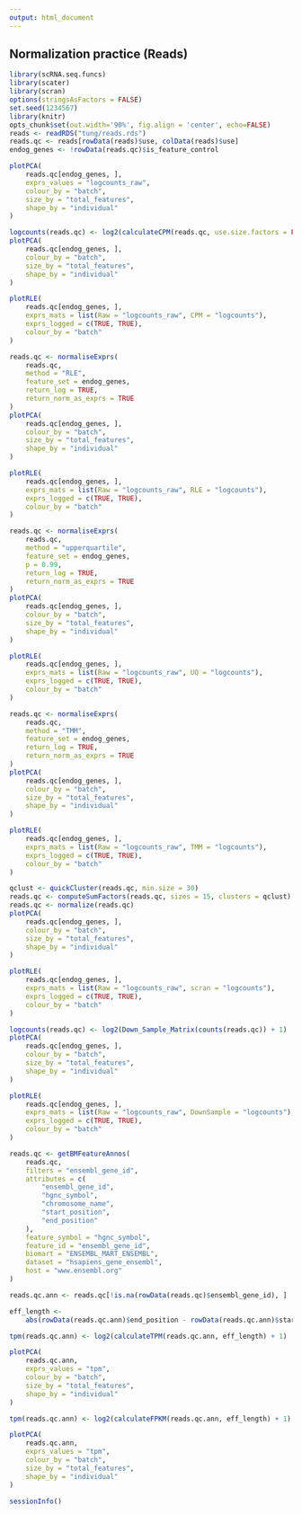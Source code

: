 ```yaml
---
output: html_document
---
```


## Normalization practice (Reads)

```r
library(scRNA.seq.funcs)
library(scater)
library(scran)
options(stringsAsFactors = FALSE)
set.seed(1234567)
library(knitr)
opts_chunk$set(out.width='90%', fig.align = 'center', echo=FALSE)
reads <- readRDS("tung/reads.rds")
reads.qc <- reads[rowData(reads)$use, colData(reads)$use]
endog_genes <- !rowData(reads.qc)$is_feature_control
```

```r
plotPCA(
    reads.qc[endog_genes, ],
    exprs_values = "logcounts_raw",
    colour_by = "batch",
    size_by = "total_features",
    shape_by = "individual"
)
```

```r
logcounts(reads.qc) <- log2(calculateCPM(reads.qc, use.size.factors = FALSE) + 1)
plotPCA(
    reads.qc[endog_genes, ],
    colour_by = "batch",
    size_by = "total_features",
    shape_by = "individual"
)
```
```r
plotRLE(
    reads.qc[endog_genes, ], 
    exprs_mats = list(Raw = "logcounts_raw", CPM = "logcounts"),
    exprs_logged = c(TRUE, TRUE),
    colour_by = "batch"
)
```

```r
reads.qc <- normaliseExprs(
    reads.qc,
    method = "RLE",
    feature_set = endog_genes,
    return_log = TRUE,
    return_norm_as_exprs = TRUE
)
plotPCA(
    reads.qc[endog_genes, ],
    colour_by = "batch",
    size_by = "total_features",
    shape_by = "individual"
)
```

```r
plotRLE(
    reads.qc[endog_genes, ], 
    exprs_mats = list(Raw = "logcounts_raw", RLE = "logcounts"),
    exprs_logged = c(TRUE, TRUE),
    colour_by = "batch"
)
```

```r
reads.qc <- normaliseExprs(
    reads.qc,
    method = "upperquartile", 
    feature_set = endog_genes,
    p = 0.99,
    return_log = TRUE,
    return_norm_as_exprs = TRUE
)
plotPCA(
    reads.qc[endog_genes, ],
    colour_by = "batch",
    size_by = "total_features",
    shape_by = "individual"
)
```
```r
plotRLE(
    reads.qc[endog_genes, ], 
    exprs_mats = list(Raw = "logcounts_raw", UQ = "logcounts"),
    exprs_logged = c(TRUE, TRUE),
    colour_by = "batch"
)
```

```r
reads.qc <- normaliseExprs(
    reads.qc,
    method = "TMM",
    feature_set = endog_genes,
    return_log = TRUE,
    return_norm_as_exprs = TRUE
)
plotPCA(
    reads.qc[endog_genes, ],
    colour_by = "batch",
    size_by = "total_features",
    shape_by = "individual"
)
```
```r
plotRLE(
    reads.qc[endog_genes, ], 
    exprs_mats = list(Raw = "logcounts_raw", TMM = "logcounts"),
    exprs_logged = c(TRUE, TRUE),
    colour_by = "batch"
)
```

```r
qclust <- quickCluster(reads.qc, min.size = 30)
reads.qc <- computeSumFactors(reads.qc, sizes = 15, clusters = qclust)
reads.qc <- normalize(reads.qc)
plotPCA(
    reads.qc[endog_genes, ],
    colour_by = "batch",
    size_by = "total_features",
    shape_by = "individual"
)
```

```r
plotRLE(
    reads.qc[endog_genes, ], 
    exprs_mats = list(Raw = "logcounts_raw", scran = "logcounts"),
    exprs_logged = c(TRUE, TRUE),
    colour_by = "batch"
)
```

```r
logcounts(reads.qc) <- log2(Down_Sample_Matrix(counts(reads.qc)) + 1)
plotPCA(
    reads.qc[endog_genes, ],
    colour_by = "batch",
    size_by = "total_features",
    shape_by = "individual"
)
```
```r
plotRLE(
    reads.qc[endog_genes, ], 
    exprs_mats = list(Raw = "logcounts_raw", DownSample = "logcounts"),
    exprs_logged = c(TRUE, TRUE),
    colour_by = "batch"
)
```

```r
reads.qc <- getBMFeatureAnnos(
    reads.qc,
    filters = "ensembl_gene_id", 
    attributes = c(
        "ensembl_gene_id",
        "hgnc_symbol",
        "chromosome_name",
        "start_position",
        "end_position"
    ), 
    feature_symbol = "hgnc_symbol",
    feature_id = "ensembl_gene_id",
    biomart = "ENSEMBL_MART_ENSEMBL", 
    dataset = "hsapiens_gene_ensembl",
    host = "www.ensembl.org"
)
```

```r
reads.qc.ann <- reads.qc[!is.na(rowData(reads.qc)$ensembl_gene_id), ]
```

```r
eff_length <- 
    abs(rowData(reads.qc.ann)$end_position - rowData(reads.qc.ann)$start_position) / 1000
```

```r
tpm(reads.qc.ann) <- log2(calculateTPM(reads.qc.ann, eff_length) + 1)
```

```r
plotPCA(
    reads.qc.ann,
    exprs_values = "tpm",
    colour_by = "batch",
    size_by = "total_features",
    shape_by = "individual"
)
```

```r
tpm(reads.qc.ann) <- log2(calculateFPKM(reads.qc.ann, eff_length) + 1)
```

```r
plotPCA(
    reads.qc.ann,
    exprs_values = "tpm",
    colour_by = "batch",
    size_by = "total_features",
    shape_by = "individual"
)
```

```r
sessionInfo()
```

